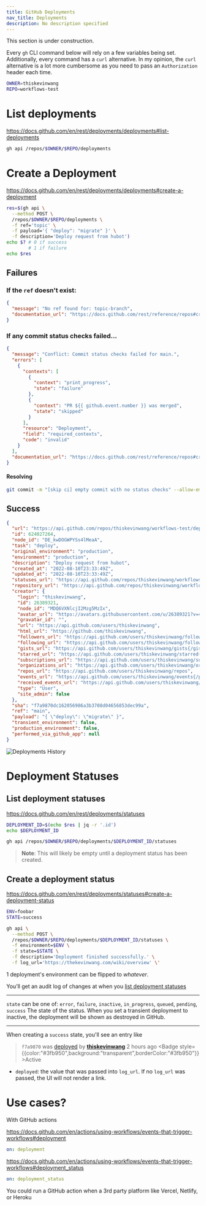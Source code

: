 ```yaml
---
title: GitHub Deployments
nav_title: Deployments
description: No description specified
---
```


<Note type="warning" fill>
  This section is under construction.
</Note>

Every `gh` CLI command below will rely on a few variables being set. Additionally,
every command has a `curl` alternative. In my opinion, the `curl` alternative
is a lot more cumbersome as you need to pass an `Authorization` header each time.

```bash
OWNER=thiskevinwang
REPO=workflows-test
```

# List deployments

https://docs.github.com/en/rest/deployments/deployments#list-deployments

```bash
gh api /repos/$OWNER/$REPO/deployments
```

# Create a Deployment

https://docs.github.com/en/rest/deployments/deployments#create-a-deployment

```bash
res=$(gh api \
  --method POST \
  /repos/$OWNER/$REPO/deployments \
  -f ref='topic' \
  -f payload='{ "deploy": "migrate" }' \
  -f description='Deploy request from hubot')
echo $? # 0 if success
        # 1 if failure
echo $res
```

## Failures

### If the `ref` doesn't exist:

```json
{
  "message": "No ref found for: topic-branch",
  "documentation_url": "https://docs.github.com/rest/reference/repos#create-a-deployment"
}
```

### If any commit status checks failed...

```json
{
  "message": "Conflict: Commit status checks failed for main.",
  "errors": [
    {
      "contexts": [
        {
          "context": "print_progress",
          "state": "failure"
        },
        {
          "context": "PR ${{ github.event.number }} was merged",
          "state": "skipped"
        }
      ],
      "resource": "Deployment",
      "field": "required_contexts",
      "code": "invalid"
    }
  ],
  "documentation_url": "https://docs.github.com/rest/reference/repos#create-a-deployment"
}
```

#### Resolving

```bash
git commit -m "[skip ci] empty commit with no status checks" --allow-empty
```

## Success

```json showLinenumbers {3}
{
  "url": "https://api.github.com/repos/thiskevinwang/workflows-test/deployments/624027264",
  "id": 624027264,
  "node_id": "DE_kwDOGWPYSs4lMeaA",
  "task": "deploy",
  "original_environment": "production",
  "environment": "production",
  "description": "Deploy request from hubot",
  "created_at": "2022-08-10T23:33:49Z",
  "updated_at": "2022-08-10T23:33:49Z",
  "statuses_url": "https://api.github.com/repos/thiskevinwang/workflows-test/deployments/624027264/statuses",
  "repository_url": "https://api.github.com/repos/thiskevinwang/workflows-test",
  "creator": {
    "login": "thiskevinwang",
    "id": 26389321,
    "node_id": "MDQ6VXNlcjI2Mzg5MzIx",
    "avatar_url": "https://avatars.githubusercontent.com/u/26389321?v=4",
    "gravatar_id": "",
    "url": "https://api.github.com/users/thiskevinwang",
    "html_url": "https://github.com/thiskevinwang",
    "followers_url": "https://api.github.com/users/thiskevinwang/followers",
    "following_url": "https://api.github.com/users/thiskevinwang/following{/other_user}",
    "gists_url": "https://api.github.com/users/thiskevinwang/gists{/gist_id}",
    "starred_url": "https://api.github.com/users/thiskevinwang/starred{/owner}{/repo}",
    "subscriptions_url": "https://api.github.com/users/thiskevinwang/subscriptions",
    "organizations_url": "https://api.github.com/users/thiskevinwang/orgs",
    "repos_url": "https://api.github.com/users/thiskevinwang/repos",
    "events_url": "https://api.github.com/users/thiskevinwang/events{/privacy}",
    "received_events_url": "https://api.github.com/users/thiskevinwang/received_events",
    "type": "User",
    "site_admin": false
  },
  "sha": "f7a9870dc162056986a3b3708d04656853dec99a",
  "ref": "main",
  "payload": "{ \"deploy\": \"migrate\" }",
  "transient_environment": false,
  "production_environment": false,
  "performed_via_github_app": null
}
```

![Deployments History](/deployments-history-1.webp)

# Deployment Statuses

## List deployment statuses

https://docs.github.com/en/rest/deployments/statuses

```bash
DEPLOYMENT_ID=$(echo $res | jq -r '.id')
echo $DEPLOYMENT_ID

gh api /repos/$OWNER/$REPO/deployments/$DEPLOYMENT_ID/statuses
```

> **Note**: This will likely be empty until a deployment status has been created.

## Create a deployment status

https://docs.github.com/en/rest/deployments/statuses#create-a-deployment-status

```bash
ENV=foobar
STATE=success

gh api \
  --method POST \
  /repos/$OWNER/$REPO/deployments/$DEPLOYMENT_ID/statuses \
  -f environment=$ENV \
  -f state=$STATE \
  -f description='Deployment finished successfully.' \
  -f log_url='https://thekevinwang.com/wiki/overview' \'
```

1 deployment's environment can be flipped to _whatever_.

You’ll get an audit log of changes at when you [list deployment statuses](#list-deployment-statuses)

---

`state` can be one of: `error`, `failure`, `inactive`, `in_progress`, `queued`, `pending`, `success`
The state of the status. When you set a transient deployment to inactive, the deployment will be shown as destroyed in GitHub.

---

When creating a `success` state, you'll see an entry like

> `f7a9870` was [deployed](#) by <Avatar size={22} src="/image/kevin.webp"/> [**thiskevinwang**](#) 2 hours ago <Badge style={{color:"#3fb950",background:"transparent",borderColor:"#3fb950"}}>Active</Badge>

- `deployed`: the value that was passed into `log_url`. If no `log_url` was passed, the UI will not
  render a link.

# Use cases?

With GitHub actions

https://docs.github.com/en/actions/using-workflows/events-that-trigger-workflows#deployment

```yml
on: deployment
```

https://docs.github.com/en/actions/using-workflows/events-that-trigger-workflows#deployment_status

```yml
on: deployment_status
```

You could run a GitHub action when a 3rd party platform like Vercel, Netlify, or Heroku
